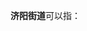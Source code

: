 '''济阳街道'''可以指：
{{PRC admin/disambig|37/01/25/001/000|37/08/02/002/000}}
{{disambig|cat=四字乡级行政区划消歧义}}